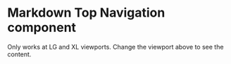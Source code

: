 
<Meta
  title="Newskit/Global Navigation"
  component={GlobalNav}
/>

# Markdown Top Navigation component
Only works at LG and XL viewports. Change the viewport above to see the content.

<Canvas>
  <Story name="DynamicNav">
      <GlobalNav/>
  </Story>
</Canvas>


